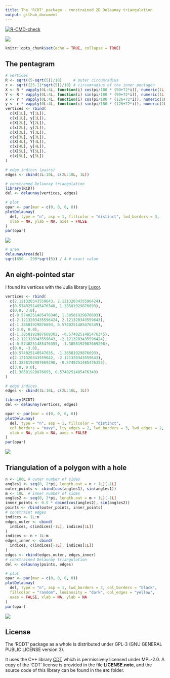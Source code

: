 ---
title: The 'RCDT' package - constrained 2D Delaunay triangulation
output: github_document
---

<!-- badges: start -->
[![R-CMD-check](https://github.com/stla/RCDT/workflows/R-CMD-check/badge.svg)](https://github.com/stla/RCDT/actions)
<!-- badges: end -->

![](https://raw.githubusercontent.com/stla/RCDT/main/inst/images/CDT.png)

```{r setup, include=FALSE}
knitr::opts_chunk$set(echo = TRUE, collapse = TRUE)
```

## The pentagram

```{r}
# vertices
R <- sqrt((5-sqrt(5))/10)     # outer circumradius
r <- sqrt((25-11*sqrt(5))/10) # circumradius of the inner pentagon
X <- R * vapply(0L:4L, function(i) cos(pi/180 * (90+72*i)), numeric(1L))
Y <- R * vapply(0L:4L, function(i) sin(pi/180 * (90+72*i)), numeric(1L))
x <- r * vapply(0L:4L, function(i) cos(pi/180 * (126+72*i)), numeric(1L))
y <- r * vapply(0L:4L, function(i) sin(pi/180 * (126+72*i)), numeric(1L))
vertices <- rbind(
  c(X[1L], Y[1L]),
  c(x[1L], y[1L]),
  c(X[2L], Y[2L]),
  c(x[2L], y[2L]),
  c(X[3L], Y[3L]),
  c(x[3L], y[3L]),
  c(X[4L], Y[4L]),
  c(x[4L], y[4L]),
  c(X[5L], Y[5L]),
  c(x[5L], y[5L])
)
```

```{r}
# edge indices (pairs)
edges <- cbind(1L:10L, c(2L:10L, 1L))
```

```{r}
# constraned Delaunay triangulation
library(RCDT)
del <- delaunay(vertices, edges)
```

```{r, eval=FALSE}
# plot
opar <- par(mar = c(0, 0, 0, 0))
plotDelaunay(
  del, type = "n", asp = 1, fillcolor = "distinct", lwd_borders = 3,
  xlab = NA, ylab = NA, axes = FALSE
)
par(opar)
```

![](https://raw.githubusercontent.com/stla/RCDT/main/inst/images/pentagram.png)

```{r}
# area
delaunayArea(del)
sqrt(650 - 290*sqrt(5)) / 4 # exact value
```


## An eight-pointed star

I found its vertices with the Julia library 
[Luxor](http://juliagraphics.github.io/Luxor.jl/v0.10.3/index.html).

```{r}
vertices <- rbind(
  c(2.121320343559643, 2.1213203435596424),
  c(0.5740251485476348, 1.38581929876693),
  c(0.0, 3.0),
  c(-0.5740251485476346, 1.38581929876693),
  c(-2.1213203435596424, 2.121320343559643),
  c(-1.38581929876693, 0.5740251485476349),
  c(-3.0, 0.0),
  c(-1.3858192987669302, -0.5740251485476345),
  c(-2.121320343559643, -2.1213203435596424),
  c(-0.5740251485476355, -1.3858192987669298),
  c(0.0, -3.0),
  c(0.574025148547635, -1.38581929876693),
  c(2.121320343559642, -2.121320343559643),
  c(1.3858192987669298, -0.5740251485476355),
  c(3.0, 0.0),
  c(1.38581929876693, 0.5740251485476349)
)
```

```{r}
# edge indices
edges <- cbind(1L:16L, c(2L:16L, 1L))
```

```{r}
library(RCDT)
del <- delaunay(vertices, edges)
```

```{r, eval=FALSE}
opar <- par(mar = c(0, 0, 0, 0))
plotDelaunay(
  del, type = "n", asp = 1, fillcolor = "distinct", 
  col_borders = "navy", lty_edges = 2, lwd_borders = 3, lwd_edges = 2, 
  xlab = NA, ylab = NA, axes = FALSE
)
par(opar)
```

![](https://raw.githubusercontent.com/stla/RCDT/main/inst/images/eight-pointed_star.png)


## Triangulation of a polygon with a hole

```{r polygon_hole}
n <- 100L # outer number of sides
angles1 <- seq(0, 2*pi, length.out = n + 1L)[-1L]
outer_points <- cbind(cos(angles1), sin(angles1))
m <- 10L  # inner number of sides
angles2 <- seq(0, 2*pi, length.out = m + 1L)[-1L]
inner_points <- 0.5 * cbind(cos(angles2), sin(angles2))
points <- rbind(outer_points, inner_points)
# constraint edges
indices <- 1L:n
edges_outer <- cbind(
  indices, c(indices[-1L], indices[1L])
)
indices <- n + 1L:m
edges_inner <- cbind(
  indices, c(indices[-1L], indices[1L])
)
edges <- rbind(edges_outer, edges_inner)
# constrained Delaunay triangulation
del <- delaunay(points, edges) 
```

```{r plot_polygon_with_hole, eval=FALSE}
# plot
opar <- par(mar = c(0, 0, 0, 0))
plotDelaunay(
  del, type = "n", asp = 1, lwd_borders = 3, col_borders = "black", 
  fillcolor = "random", luminosity = "dark", col_edges = "yellow",
  axes = FALSE, xlab = NA, ylab = NA
)
par(opar)
```

![](https://raw.githubusercontent.com/stla/RCDT/main/inst/images/polygonWithHole.png)



## License

The 'RCDT' package as a whole is distributed under GPL-3 (GNU GENERAL
PUBLIC LICENSE version 3).

It uses the C++ library [CDT](https://github.com/artem-ogre/CDT) which is 
permissively licensed under MPL-2.0. A copy of the 'CDT' license is provided in 
the file **LICENSE.note**, and the source code of this library can be found in 
the **src** folder.
